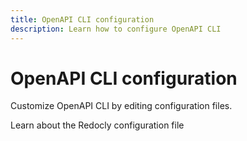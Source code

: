 ```yaml
---
title: OpenAPI CLI configuration
description: Learn how to configure OpenAPI CLI
---
```



# OpenAPI CLI configuration

Customize OpenAPI CLI by editing configuration files.

<div>
  <Flex justifyContent="space-between" flexWrap="wrap">
    <WideTile to="./configuration-file.mdx" header="Redocly configuration file">
      Learn about the Redocly configuration file
    </WideTile>
  </Flex>
</div>


